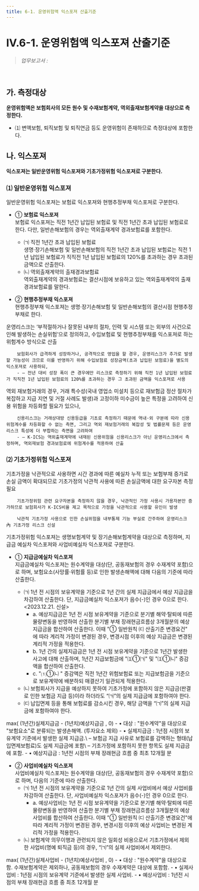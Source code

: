 ```yaml
---
title: 6-1. 운영위험액 익스포져 산출기준
---
```

# IV.6-1. 운영위험액 익스포져 산출기준

> _업무보고서 :_ <OverlayDemo id ="AI743"/>
<br/>

## 가. 측정대상
**운영위험액은 보험회사의 모든 원수 및 수재보험계약, 역외출재보험계약을 대상으로 측정한다.**
- ⑴ 변액보험, 퇴직보험 및 퇴직연금 등도 운영위험이 존재하므로 측정대상에 포함한다.

## 나. 익스포져
**익스포져는 일반운영위험 익스포져와 기초가정위험 익스포져로 구분한다.**


### ⑴ 일반운영위험 익스포져
일반운영위험 익스포져는 보험료 익스포져와 현행추정부채 익스포져로 구분한다.

- ① **보험료 익스포져**\
보험료 익스포져는 직전 1년간 납입된 보험료 및 직전 1년간 초과 납입된 보험료로 한다. 다만, 일반손해보험의 경우는 역외출재계약 경과보험료를 포함한다.
    - ㈀ 직전 1년간 초과 납입된 보험료\
    생명·장기손해보험 및 일반손해보험의 직전 1년간 초과 납입된 보험료는 직전 1년 납입된 보험료가 직직전 1년 납입된 보험료의 120%를 초과하는 경우 초과된 금액으로 산출한다.
    - ㈁ 역외출재계약의 출재경과보험료\
    역외출재계약의 경과보험료는 결산시점에 보유하고 있는 역외출재계약의 출재경과보험료를 말한다.
    
- ② **현행추정부채 익스포져**\
  현행추정부채 익스포져는 생명·장기손해보험 및 일반손해보험의 결산시점 현행추정부채로 한다.

<Accordion  activeIndex={[]}>
<AccordionTab header="㈀ 초과 납입된 보험료에 대해 별도의 위험계수를 부과하는 이유">
        운영리스크는 ‘부적절하거나 잘못된 내부의 절차, 인력 및 시스템 또는 외부의 사건으로 인해 발생하는 손실위험’으로 정의하고, 수입보험료 및 현행추정부채를 익스포져로 하는 위험계수 방식으로 산출

        보험회사가 급격하게 성장하거나, 공격적으로 영업을 할 경우, 운영리스크가 추가로 발생할 가능성이 크므로 이를 반영하기 위해 수입보험료 성장금액(초과 납입된 보험료)을 별도의 익스포져로 사용하되,
        - – 전년 대비 성장 폭이 큰 경우에만 리스크로 측정하기 위해 직전 1년 납입된 보험료가 직직전 1년 납입된 보험료의 120%를 초과하는 경우 그 초과된 금액을 익스포져로 사용
</AccordionTab>
<AccordionTab header="㈁ 역외출재계약을 운영위험액으로 산출하는 이유">
        역외 재보험거래의 경우, 거래 특수성(국내 영업소 미설치 등으로 재보험금 정산 절차가 복잡하고 지급 지연 및 거절 사례도 발생)과 고정이하 미수금이 높은 특정을 고려하여 신용 위험을 차등화할 필요가 있으나,

        신용리스크는 거래상대방 신용등급을 기초로 측정하기 때문에 역내·외 구분에 따라 신용 위험계수를 차등화할 수 없는 측면, 그리고 역외 재보험거래의 복잡성 및 법률문제 등은 운영리스크 특성에 더 부합하는 측면을 고려하여
        - – K-ICS는 역외출재계약에 내재된 신용위험을 신용리스크가 아닌 운영리스크에서 측정하며, 역외재보험 경과보험료에 위험계수를 적용하여 산출
</AccordionTab>
</Accordion>

### ⑵ 기초가정위험 익스포져
<GCallout severity="info" title="기초가정리스크 개요">
        기초가정을 낙관적으로 사용하면 시간 경과에 따른 예실차<GTooltipIcon desc="보험부채 평가에 사용한 계리적 가정(예상)과 경험 실적(실제) 간의 차이"/> 누적  또는 보험부채 증가로 손실 금액이 확대되므로 기초가정의 낙관적 사용에 따른 손실금액에 대한 요구자본 측정 필요

        기초가정위험 관련 요구자본을 측정하지 않을 경우, 낙관적인 가정 사용시 가용자본만 증가하므로 보험회사가 K-ICS비율 제고 목적으로 가정을 낙관적으로 사용할 유인이 발생

        낙관적 기초가정 사용으로 인한 손실위험을 내부통제 기능 부실로 간주하여 운영리스크 內 기초가정 리스크 신설
</GCallout>

기초가정위험 익스포져는 생명보험계약 및 장기손해보험계약을 대상으로 측정하며, 지급금 예실차 익스포져와 사업비예실차 익스포져로 구분한다.

- ① **지급금예실차 익스포져**\
    지급금예실차 익스포져는 원수계약을 대상<GTooltipIcon desc="수재계약은 보험회사의 낙관적인 기초가정 사용과 무관하게 예상치 못한 대규모 사고에 노출되는 특성, 보험료와 보험금의 변동성이 동시에 발생하는 특성 등을 고려하여 대상에서 제외함. 다만, 공동재보험 수재계약의 경우, 원수계약과 계약 특성이 동일하므로 기초가정리스크 측정대상에 포함"/>(단, 공동재보험의 경우 수재계약 포함)으로 하며, 보험요소<GTooltipIcon desc="투자요소는 보험료와 지급금을 종합적으로 고려해야 하며, 회사의 계리적 가정 外 감독기준 (공시이율 등)에 의해서도 예실차가 발생할 수 있으므로 산출대상에서 제외"/>(사망률·위험률 등)로 인한 발생손해액에 대해 다음의 기준에 따라 산출한다.
  - ㈀ 1년 전 시점의 보유계약을 기준으로 1년 간의 실제 지급금에서 예상 지급금을 차감하여 산출한다. 단, 지급금예실차 익스포져가 음수(-)인 경우 0으로 한다. \<2023.12.21. 신설>
      - a. 예상지급금은 1년 전 시점 보유계약을 기준으로 분기별 해약·탈퇴에 따른 물량변동을 반영하여 산출한 분기별 부채 장래현금흐름상 3개월분의 예상 지급금을 합산하여 산출한다. 이때 <OverlayDemo id ="232_나5"/> "① 일반원칙 ㈂ 산출기준 변경요건" 에 따라 계리적 가정이 변경된 경우, 변경시점 이후의 예상 지급금은 변경된 계리적 가정을 적용한다.
      - b. 1년 간의 실제지급금은 1년 전 시점 보유계약을 기준으로 1년간 발생한 사고에 대해 산출하며, 1년간 지급보험금에 <OverlayDemo id ="232_다"/>"⑴①㈀" 및 "⑴①㈁" 증감액을 합산하여 산출한다. 
      - c. <OverlayDemo id ="232_다"/>"⑴①㈁ " 증감액은 직전 1년간 위험보험료 또는 지급보험금을 기준으로 보유계약에 배분하되 매결산기 일관되게 적용한다.
  - ㈁ 보험회사가 지급을 예상하지 못하여 기초가정에 포함하지 않은 지급금<GTooltipIcon desc="판결로 인한 보험금 지급 등 보험회사가 예상하지 못한 지급금은 기초가정에는 포함하지 않을 수 있으나, 회사가 통제할 수 없는 손실위험에 해당하므로 모두 포함할 필요"/>(판결로 인한 보험금 지급 등)이라 하더라도 “㈀”의 실제 지급금에 포함하여야 한다.
  - ㈂ 납입면제 등을 통해 보험료를 감소시킨 경우, 해당 금액<GTooltipIcon desc="보험회사가 기초가정리스크 축소를 위해 보험금을 지급하는 대신 보험료를 감액하는 방식을 선택할 수 있으므로 보험료를 감소시킨 경우 해당 금액을 실제 지급금에 포함"/>을 “㈀”의 실제 지급금에 포함하여야 한다.
<GMath title="지급금예실차 익스포져">
    max( (1년간)실제지급금 - (1년치)예상지급금  , 0)
    <GCmt>
    - • 대상 : "원수계약"을 대상으로 "보험요소"로 분류되는 발생손해액. (투자요소 제외) 
    - • 실제지급금 : 1년점 시점의 보유계약 기준에서 발생한 실제 지급금.\
      – 보험금 지급 사유로 보험료를 감액하는 형태(납입면제보험료)도 실제 지급금에 포함\
      – 기초가정에 포함하지 못한 항목도 실제 지급금에 포함. 
    - • 예상지급금 : 1년전 시점의 부채 장래현금 흐름 중 최초 12개월 분
    </GCmt>
</GMath>

- ② **사업비예실차 익스포져**\
  사업비예실차 익스포져는 원수계약을 대상(단, 공동재보험의 경우 수재계약 포함)으로 하며, 다음의 기준에 따라 산출한다.
    - ㈀ 1년 전 시점의 보유계약을 기준으로 1년 간의 실제 사업비에서 예상 사업비를 차감하여 산출한다. 단, 사업비예실차 익스포져가 음수(-)인 경우 0으로 한다.
      - a. 예상사업비는 1년 전 시점 보유계약을 기준으로 분기별 해약·탈퇴에 따른 물량변동을 반영하여 산출한 분기별 부채 장래현금흐름상 3개월분의 예상 사업비를 합산하여 산출한다. 이때 <OverlayDemo id ="232_나5"/> "① 일반원칙 ㈂ 산출기준 변경요건"에 따라 계리적 가정이 변경된 경우, 변경시점 이후의 예상 사업비는 변경된 계리적 가정을 적용한다.
    - ㈁ 보험계약 의무이행과 관련되지 않은 일회성 비용으로서 기초가정에서 제외한 사업비(명예 퇴직금 등)의 경우, “㈀”의 실제 사업비에서 제외<GTooltipIcon desc="사업비는 지급금과 달리 보험회사가 통제할 수 있는 부분이므로 기초가정에서 제외한 사업비의 경우 익스포져 산출 시 실제 사업비에서도 제외"/>한다.

<GMath  title="사업비예실차 익스포져">
    max( (1년간)실제사업비 - (1년치)예상사업비  , 0)
    <GCmt>
    - • 대상 : "원수계약"을 대상으로 함. 수재보험계약은 제외하나, 공동재보험의 경우 수재계약은 대상에 포함함.
    - • 실제사업비 : 1년점 시점의 보유계약 기준에서 발생한 실제 사업비.
    - • 예상사업비 : 1년전 시점의 부채 장래현금 흐름 중 최초 12개월 분
    </GCmt>
</GMath>
